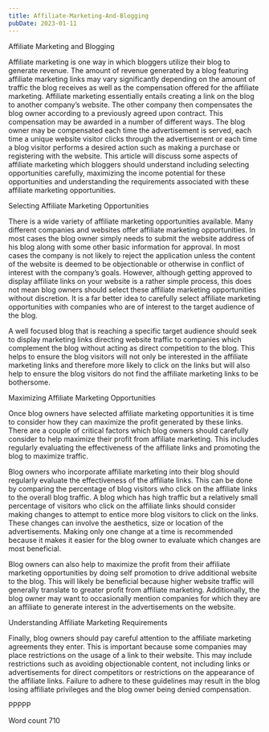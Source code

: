 ```yaml
---
title: Affiliate-Marketing-And-Blogging
pubDate: 2023-01-11
---
```


Affiliate Marketing and Blogging

Affiliate marketing is one way in which bloggers utilize their blog to generate revenue. The amount of revenue generated by a blog featuring affiliate marketing links may vary significantly depending on the amount of traffic the blog receives as well as the compensation offered for the affiliate marketing. Affiliate marketing essentially entails creating a link on the blog to another company’s website. The other company then compensates the blog owner according to a previously agreed upon contract. This compensation may be awarded in a number of different ways. The blog owner may be compensated each time the advertisement is served, each time a unique website visitor clicks through the advertisement or each time a blog visitor performs a desired action such as making a purchase or registering with the website. This article will discuss some aspects of affiliate marketing which bloggers should understand including selecting opportunities carefully, maximizing the income potential for these opportunities and understanding the requirements associated with these affiliate marketing opportunities. 

Selecting Affiliate Marketing Opportunities

There is a wide variety of affiliate marketing opportunities available. Many different companies and websites offer affiliate marketing opportunities. In most cases the blog owner simply needs to submit the website address of his blog along with some other basic information for approval. In most cases the company is not likely to reject the application unless the content of the website is deemed to be objectionable or otherwise in conflict of interest with the company’s goals. However, although getting approved to display affiliate links on your website is a rather simple process, this does not mean blog owners should select these affiliate marketing opportunities without discretion. It is a far better idea to carefully select affiliate marketing opportunities with companies who are of interest to the target audience of the blog.

A well focused blog that is reaching a specific target audience should seek to display marketing links directing website traffic to companies which complement the blog without acting as direct competition to the blog. This helps to ensure the blog visitors will not only be interested in the affiliate marketing links and therefore more likely to click on the links but will also help to ensure the blog visitors do not find the affiliate marketing links to be bothersome. 

Maximizing Affiliate Marketing Opportunities

Once blog owners have selected affiliate marketing opportunities it is time to consider how they can maximize the profit generated by these links. There are a couple of critical factors which blog owners should carefully consider to help maximize their profit from affiliate marketing. This includes regularly evaluating the effectiveness of the affiliate links and promoting the blog to maximize traffic.  

Blog owners who incorporate affiliate marketing into their blog should regularly evaluate the effectiveness of the affiliate links. This can be done by comparing the percentage of blog visitors who click on the affiliate links to the overall blog traffic. A blog which has high traffic but a relatively small percentage of visitors who click on the affiliate links should consider making changes to attempt to entice more blog visitors to click on the links. These changes can involve the aesthetics, size or location of the advertisements. Making only one change at a time is recommended because it makes it easier for the blog owner to evaluate which changes are most beneficial. 

Blog owners can also help to maximize the profit from their affiliate marketing opportunities by doing self promotion to drive additional website to the blog. This will likely be beneficial because higher website traffic will generally translate to greater profit from affiliate marketing. Additionally, the blog owner may want to occasionally mention companies for which they are an affiliate to generate interest in the advertisements on the website.

Understanding Affiliate Marketing Requirements

Finally, blog owners should pay careful attention to the affiliate marketing agreements they enter. This is important because some companies may place restrictions on the usage of a link to their website. This may include restrictions such as avoiding objectionable content, not including links or advertisements for direct competitors or restrictions on the appearance of the affiliate links. Failure to adhere to these guidelines may result in the blog losing affiliate privileges and the blog owner being denied compensation. 

PPPPP

Word count 710